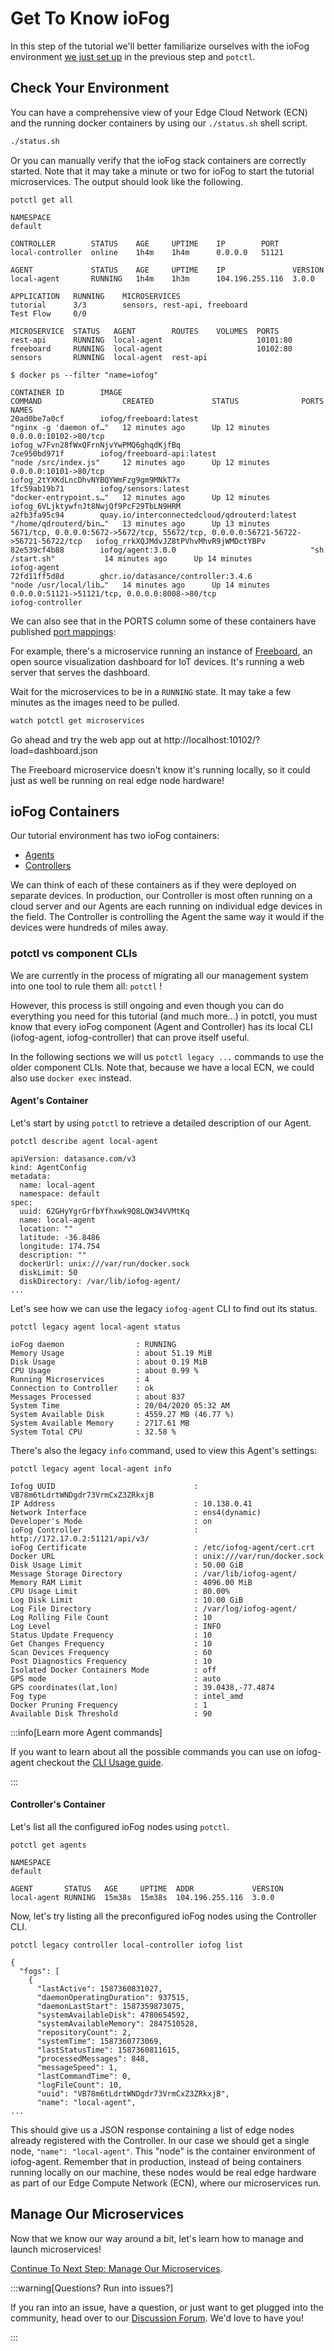 # Get To Know ioFog

In this step of the tutorial we'll better familiarize ourselves with the ioFog environment [we just set up](../tutorial/introduction) in the previous step and `potctl`.

## Check Your Environment

You can have a comprehensive view of your Edge Cloud Network (ECN) and the running docker containers by using our `./status.sh` shell script.

```bash
./status.sh
```

Or you can manually verify that the ioFog stack containers are correctly started. Note that it may take a minute or two for ioFog to start the tutorial microservices. The output should look like the following.

```console
potctl get all

NAMESPACE
default

CONTROLLER	      STATUS    AGE     UPTIME    IP        PORT
local-controller  online    1h4m    1h4m      0.0.0.0   51121

AGENT             STATUS    AGE     UPTIME    IP               VERSION
local-agent       RUNNING   1h4m    1h3m      104.196.255.116  3.0.0

APPLICATION   RUNNING    MICROSERVICES
tutorial      3/3        sensors, rest-api, freeboard
Test Flow     0/0

MICROSERVICE  STATUS   AGENT        ROUTES    VOLUMES  PORTS
rest-api      RUNNING  local-agent                     10101:80
freeboard     RUNNING  local-agent                     10102:80
sensors       RUNNING  local-agent  rest-api
```

```console
$ docker ps --filter "name=iofog"

CONTAINER ID        IMAGE                                          COMMAND                  CREATED             STATUS              PORTS                                                                               NAMES
20ad0be7a0cf        iofog/freeboard:latest                         "nginx -g 'daemon of…"   12 minutes ago      Up 12 minutes       0.0.0.0:10102->80/tcp                                                               iofog_w7Fvn28fWxQFrnNjvYwPMQ6ghqdKjfBq
7ce950bd971f        iofog/freeboard-api:latest                     "node /src/index.js"     12 minutes ago      Up 12 minutes       0.0.0.0:10101->80/tcp                                                               iofog_2tYXKdLncDhvNYBQYWmFzg9gm9MNkT7x
1fc59ab19b71        iofog/sensors:latest                           "docker-entrypoint.s…"   12 minutes ago      Up 12 minutes                                                                                           iofog_6VLjktywfnJt8NwjQf9PcF29TbLN9HRM
a2fb3fa95c94        quay.io/interconnectedcloud/qdrouterd:latest   "/home/qdrouterd/bin…"   13 minutes ago      Up 13 minutes       5671/tcp, 0.0.0.0:5672->5672/tcp, 55672/tcp, 0.0.0.0:56721-56722->56721-56722/tcp   iofog_rrkXQJMdvJZ8tPVhvMhvR9jWMDctYBPv
82e539cf4b88        iofog/agent:3.0.0                              "sh /start.sh"           14 minutes ago      Up 14 minutes                                                                                           iofog-agent
72fd11ff5d8d        ghcr.io/datasance/controller:3.4.6                         "node /usr/local/lib…"   14 minutes ago      Up 14 minutes       0.0.0.0:51121->51121/tcp, 0.0.0.0:8008->80/tcp                                      iofog-controller
```

We can also see that in the PORTS column some of these containers have published [port mappings](https://docs.docker.com/config/containers/container-networking/):

For example, there's a microservice running an instance of [Freeboard](https://github.com/Freeboard/freeboard), an open source visualization dashboard for IoT devices. It's running a web server that serves the dashboard.

Wait for the microservices to be in a `RUNNING` state. It may take a few minutes as the images need to be pulled.

```bash
watch potctl get microservices
```

Go ahead and try the web app out at http://localhost:10102/?load=dashboard.json

The Freeboard microservice doesn't know it's running locally, so it could just as well be running on real edge node hardware!

## ioFog Containers

Our tutorial environment has two ioFog containers:

- [Agents](../reference-agent/overview)
- [Controllers](../reference-controller/overview)

We can think of each of these containers as if they were deployed on separate devices. In production, our Controller is most often running on a cloud server and our Agents are each running on individual edge devices in the field. The Controller is controlling the Agent the same way it would if the devices were hundreds of miles away.

### potctl vs component CLIs

We are currently in the process of migrating all our management system into one tool to rule them all: `potctl` !

However, this process is still ongoing and even though you can do everything you need for this tutorial (and much more...) in potctl, you must know that every ioFog component (Agent and Controller) has its local CLI (iofog-agent, iofog-controller) that can prove itself useful.

In the following sections we will us `potctl legacy ...` commands to use the older component CLIs. Note that, because we have a local ECN, we could also use `docker exec` instead.

#### Agent's Container

Let's start by using `potctl` to retrieve a detailed description of our Agent.

```console
potctl describe agent local-agent

apiVersion: datasance.com/v3
kind: AgentConfig
metadata:
  name: local-agent
  namespace: default
spec:
  uuid: 62GHyYgrGrfbYfhxwk9Q8LQW34VVMtKq
  name: local-agent
  location: ""
  latitude: -36.8486
  longitude: 174.754
  description: ""
  dockerUrl: unix:///var/run/docker.sock
  diskLimit: 50
  diskDirectory: /var/lib/iofog-agent/
...
```

Let's see how we can use the legacy `iofog-agent` CLI to find out its status.

```console
potctl legacy agent local-agent status

ioFog daemon                : RUNNING
Memory Usage                : about 51.19 MiB
Disk Usage                  : about 0.19 MiB
CPU Usage                   : about 0.99 %
Running Microservices       : 4
Connection to Controller    : ok
Messages Processed          : about 837
System Time                 : 20/04/2020 05:32 AM
System Available Disk       : 4559.27 MB (46.77 %)
System Available Memory     : 2717.61 MB
System Total CPU            : 32.58 %
```

There's also the legacy `info` command, used to view this Agent's settings:

```console
potctl legacy agent local-agent info

Iofog UUID                               : VB78m6tLdrtWNDgdr73VrmCxZ3ZRkxjB
IP Address                               : 10.138.0.41
Network Interface                        : ens4(dynamic)
Developer's Mode                         : on
ioFog Controller                         : http://172.17.0.2:51121/api/v3/
ioFog Certificate                        : /etc/iofog-agent/cert.crt
Docker URL                               : unix:///var/run/docker.sock
Disk Usage Limit                         : 50.00 GiB
Message Storage Directory                : /var/lib/iofog-agent/
Memory RAM Limit                         : 4096.00 MiB
CPU Usage Limit                          : 80.00%
Log Disk Limit                           : 10.00 GiB
Log File Directory                       : /var/log/iofog-agent/
Log Rolling File Count                   : 10
Log Level                                : INFO
Status Update Frequency                  : 10
Get Changes Frequency                    : 10
Scan Devices Frequency                   : 60
Post Diagnostics Frequency               : 10
Isolated Docker Containers Mode          : off
GPS mode                                 : auto
GPS coordinates(lat,lon)                 : 39.0438,-77.4874
Fog type                                 : intel_amd
Docker Pruning Frequency                 : 1
Available Disk Threshold                 : 90

```


:::info[Learn more Agent commands]
  <p>If you want to learn about all the possible commands you can use on iofog-agent checkout the <a href="../reference-agent/cli-usage">CLI Usage guide</a>.</p>
:::

#### Controller's Container

Let's list all the configured ioFog nodes using `potctl`.

```console
potctl get agents

NAMESPACE
default

AGENT       STATUS   AGE     UPTIME  ADDR             VERSION
local-agent	RUNNING  15m38s  15m38s  104.196.255.116  3.0.0
```

Now, let's try listing all the preconfigured ioFog nodes using the Controller CLI.

```console
potctl legacy controller local-controller iofog list

{
  "fogs": [
    {
      "lastActive": 1587360831027,
      "daemonOperatingDuration": 937515,
      "daemonLastStart": 1587359873075,
      "systemAvailableDisk": 4780654592,
      "systemAvailableMemory": 2847510528,
      "repositoryCount": 2,
      "systemTime": 1587360773069,
      "lastStatusTime": 1587360811615,
      "processedMessages": 848,
      "messageSpeed": 1,
      "lastCommandTime": 0,
      "logFileCount": 10,
      "uuid": "VB78m6tLdrtWNDgdr73VrmCxZ3ZRkxjB",
      "name": "local-agent",
...
```

This should give us a JSON response containing a list of edge nodes already registered with the Controller. In our case we should get a single node, `"name": "local-agent"`. This "node" is the container environment of iofog-agent. Remember that in production, instead of being containers running locally on our machine, these nodes would be real edge hardware as part of our Edge Compute Network (ECN), where our microservices run.

## Manage Our Microservices

Now that we know our way around a bit, let's learn how to manage and launch microservices!

[Continue To Next Step: Manage Our Microservices](../tutorial/manage-our-microservices).


:::warning[Questions? Run into issues?]
  <p>If you ran into an issue, have a question, or just want to get plugged into the community, head over to our <a href="https://discuss.iofog.org/">Discussion Forum</a>. We'd love to have you!</p>
:::


<EditPageAdmonition />
